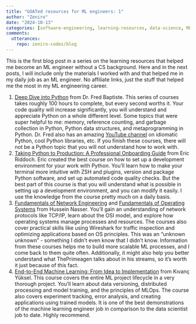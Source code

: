 ```yaml
---
title: "GOATed resources for ML engineers: 1"
author: "Zeniro"
date: "2024-10-13"
categories: [software-engineering, learning-resources, data-science, ML]
comments:
  utterances:
    repo: zeniro-codes/blog
---
```


This is the first blog post in a series on the learning resources that helped me become an ML engineer without a CS background. Here and in the next posts, I will include only the materials I worked with and that helped me in my daily job as an ML engineer. No affiliate links, just the stuff that helped me the most in my ML engineering career.

1. [Deep Dive into Python](https://www.udemy.com/course/python-3-deep-dive-part-1) from Dr. Fred Baptiste. This series of courses takes roughly 100 hours to complete, but every second worths it. Your code quality will increase significantly, you will understand and appreciate Python on a whole different level. Some topics that were super helpful to me: memory, reference counting, and garbage collection in Python, Python data structures, and metaprogramming in Python. Dr. Fred also has an amazing [YouTube channel](https://www.youtube.com/@mathbyteacademy) on idiomatic Python, cool Python libraries, etc. If you finish these courses, there will not be a Python topic that you will not understand how to work with.
2. [Taking Python to Production: A Professional Onboarding Guide](https://www.udemy.com/course/setting-up-the-linux-terminal-for-software-development) from Eric Riddoch. Eric created the best course on how to set up a development environment for your work with Python. You'll learn how to make your terminal more intuitive with ZSH and plugins, version and package Python software, and set up automated code quality checks. But the best part of this course is that you will understand what is possible in setting up a development environment, and you can modify it easily. I use the knowledge from the course pretty much on a daily basis.
3. [Fundamentals of Network Engineering](https://www.udemy.com/course/fundamentals-of-networking-for-effective-backend-design) and [Fundamentals of Operating Systems](https://www.udemy.com/course/fundamentals-of-operating-systems) from Hussein Nasser. You'll gain an understanding of network protocols like TCP/IP, learn about the OSI model, and explore how operating systems manage processes and resources. The courses also cover practical skills like using Wireshark for traffic inspection and optimizing applications based on OS principles. This was an "unknown unknown" - something I didn't even know that I didn't know. Information from these courses helps me to build more scalable ML processes, and I come back to them quite often. Additionally, it might also help you better understand what ThePrimeagen talks about in his streams, so it's worth it just because of this fact.
4. [End-to-End Machine Learning: From Idea to Implementation](https://www.udemy.com/course/sustainable-and-scalable-machine-learning-project-development/) from Kıvanç Yüksel. This course covers the entire ML project lifecycle in a very thorough project. You'll learn about data versioning, distributed processing and model training, and the principles of MLOps. The course also covers experiment tracking, error analysis, and creating applications using trained models. It is one of the best demonstrations of the machine learning engineer job in comparison to the data scientist job to date. Highly recommend.